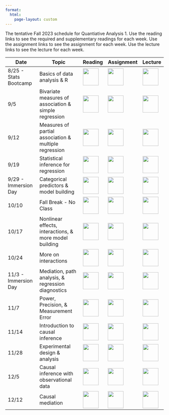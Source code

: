 ```yaml
---
format: 
  html:
    page-layout: custom
---
```

<div class="page-schedule">
The tentative Fall 2023 schedule for Quantiative Analysis 1. Use the reading links to see the required and supplementary readings for each week. Use the assignment links to see the assignment for each week. Use the lecture links to see the lecture for each week. 

<table class="table-schedule">
<thead>
  <tr>
    <th class="ts-date">Date</th>
    <th class="ts-topic">Topic</th>
    <th class="ts-content">Reading</th>
    <th class="ts-content">Assignment</th>
    <th class="ts-content">Lecture</th>
  </tr>
</thead>
<tbody>
  <tr>
    <td class="ts-date">8/25 - Stats Bootcamp</td>
    <td class="ts-topic">Basics of data analysis & R</td>
    <td class="ts-content"><a href="readings/reading-1.html"><img src="assets/reading-icon-1.png" width="50" height="54"></a></td>
    <td class="ts-content"><a href="index.html"><img src="assets/assignment-icon-1.png" width="50" height="54"></a></td>
    <td class="ts-content"><a href="lectures/01-lecture-page.html"><img src="assets/lecture-icon-1.png" width="50" height="54"></a></td>
  </tr>
  <tr>
    <td class="ts-date">9/5</td>
    <td class="ts-topic">Bivariate measures of association & simple regression</td>
    <td class="ts-content"><a href="readings/reading-2.html"><img src="assets/reading-icon-1.png" width="50" height="54"></a></td>
    <td class="ts-content"><a href="index.html"><img src="assets/assignment-icon-1.png" width="50" height="54"></a></td>
    <td class="ts-content"><a href="lectures/02-lecture-page.html"><img src="assets/lecture-icon-1.png" width="50" height="54"></a></td>
  </tr>
  <tr>
    <td class="ts-date">9/12</td>
    <td class="ts-topic">Measures of partial association & multiple regression</td>
    <td class="ts-content"><a href="readings/reading-3.html"><img src="assets/reading-icon-1.png" width="50" height="54"></a></td>
    <td class="ts-content"><a href="assignments/01-assignment-page.html"><img src="assets/assignment-icon-1.png" width="50" height="54"></a></td>
    <td class="ts-content"><a href="lectures/03-lecture-page.html"><img src="assets/lecture-icon-1.png" width="50" height="54"></a></td>
  </tr>
  <tr>
    <td class="ts-date">9/19</td>
    <td class="ts-topic">Statistical inference for regression</td>
    <td class="ts-content"><a href="readings/reading-4.html"><img src="assets/reading-icon-1.png" width="50" height="54"></a></td>
    <td class="ts-content"><a href="index.html"><img src="assets/assignment-icon-1.png" width="50" height="54"></a></td>
    <td class="ts-content"><a href="index.html"><img src="assets/lecture-icon-1.png" width="50" height="54"></a></td>
  </tr>
  <tr>
    <td class="ts-date">9/29 - Immersion Day</td>
    <td class="ts-topic">Categorical predictors & model building</td>
    <td class="ts-content"><a href="readings/reading-5.html"><img src="assets/reading-icon-1.png" width="50" height="54"></a></td>
    <td class="ts-content"><a href="index.html"><img src="assets/assignment-icon-1.png" width="50" height="54"></a></td>
    <td class="ts-content"><a href="index.html"><img src="assets/lecture-icon-1.png" width="50" height="54"></a></td>
  </tr>
    <tr>
    <td class="ts-date">10/10</td>
    <td class="ts-topic">Fall Break - No Class</td>
    <td class="ts-content"><a href="readings/reading-6.html"><img src="assets/reading-icon-1.png" width="50" height="54"></a></td>
    <td class="ts-content"><a href="index.html"><img src="assets/assignment-icon-1.png" width="50" height="54"></a></td>
    <td class="ts-content"><a href="index.html"><img src="assets/lecture-icon-1.png" width="50" height="54"></a></td>
  </tr>
  <tr>
    <td class="ts-date">10/17</td>
    <td class="ts-topic">Nonlinear effects, interactions, & more model building</td>
    <td class="ts-content"><a href="readings/reading-6.html"><img src="assets/reading-icon-1.png" width="50" height="54"></a></td>
    <td class="ts-content"><a href="index.html"><img src="assets/assignment-icon-1.png" width="50" height="54"></a></td>
    <td class="ts-content"><a href="index.html"><img src="assets/lecture-icon-1.png" width="50" height="54"></a></td>
  </tr>
  <tr>
    <td class="ts-date">10/24</td>
    <td class="ts-topic">More on interactions</td>
    <td class="ts-content"><a href="readings/reading-7.html"><img src="assets/reading-icon-1.png" width="50" height="54"></a></td>
    <td class="ts-content"><a href="index.html"><img src="assets/assignment-icon-1.png" width="50" height="54"></a></td>
    <td class="ts-content"><a href="index.html"><img src="assets/lecture-icon-1.png" width="50" height="54"></a></td>
  </tr>
  <tr>
    <td class="ts-date">11/3 - Immersion Day</td>
    <td class="ts-topic">Mediation, path analysis, & regression diagnostics</td>
    <td class="ts-content"><a href="readings/reading-8.html"><img src="assets/reading-icon-1.png" width="50" height="54"></a></td>
    <td class="ts-content"><a href="index.html"><img src="assets/assignment-icon-1.png" width="50" height="54"></a></td>
    <td class="ts-content"><a href="index.html"><img src="assets/lecture-icon-1.png" width="50" height="54"></a></td>
  </tr>
  <tr>
    <td class="ts-date">11/7</td>
    <td class="ts-topic">Power, Precision, & Measurement Error</td>
    <td class="ts-content"><a href="readings/reading-9.html"><img src="assets/reading-icon-1.png" width="50" height="54"></a></td>
    <td class="ts-content"><a href="index.html"><img src="assets/assignment-icon-1.png" width="50" height="54"></a></td>
    <td class="ts-content"><a href="index.html"><img src="assets/lecture-icon-1.png" width="50" height="54"></a></td>
  </tr>
  <tr>
    <td class="ts-date">11/14</td>
    <td class="ts-topic">Introduction to causal inference</td>
    <td class="ts-content"><a href="readings/reading-10.html"><img src="assets/reading-icon-1.png" width="50" height="54"></a></td>
    <td class="ts-content"><a href="index.html"><img src="assets/assignment-icon-1.png" width="50" height="54"></a></td>
    <td class="ts-content"><a href="index.html"><img src="assets/lecture-icon-1.png" width="50" height="54"></a></td>
  </tr>
  <tr>
    <td class="ts-date">11/28</td>
    <td class="ts-topic">Experimental design & analysis</td>
    <td class="ts-content"><a href="readings/reading-11.html"><img src="assets/reading-icon-1.png" width="50" height="54"></a></td>
    <td class="ts-content"><a href="index.html"><img src="assets/assignment-icon-1.png" width="50" height="54"></a></td>
    <td class="ts-content"><a href="index.html"><img src="assets/lecture-icon-1.png" width="50" height="54"></a></td>
  </tr>
  <tr>
    <td class="ts-date">12/5</td>
    <td class="ts-topic">Causal inference with observational data</td>
    <td class="ts-content"><a href="readings/reading-12.html"><img src="assets/reading-icon-1.png" width="50" height="54"></a></td>
    <td class="ts-content"><a href="index.html"><img src="assets/assignment-icon-1.png" width="50" height="54"></a></td>
    <td class="ts-content"><a href="index.html"><img src="assets/lecture-icon-1.png" width="50" height="54"></a></td>
  </tr>
  <tr>
    <td class="ts-date">12/12</td>
    <td class="ts-topic">Causal mediation</td>
    <td class="ts-content"><a href="readings/reading-13.html"><img src="assets/reading-icon-1.png" width="50" height="54"></a></td>
    <td class="ts-content"><a href="index.html"><img src="assets/assignment-icon-1.png" width="50" height="54"></a></td>
    <td class="ts-content"><a href="index.html"><img src="assets/lecture-icon-1.png" width="50" height="54"></a></td>
  </tr>
</tbody>
</table>

</div>